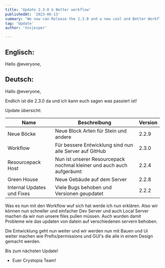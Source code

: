---
title: 'Update 2.3.0 & Better workflow'
publishedAt: '2023-06-13'
summary: 'We now can Release the 2.3.0 and a new cool and Better Workflow!'
tag: 'Update'
author: 'tnsjesper'
---

## Englisch:

Hello @everyone,




## Deutsch:

Hallo @everyone,

Endlich ist die 2.3.0 da und ich kann euch sagen was passiert ist! 

Update übersicht:

| Name | Beschreibung | Version | 
|----|---|----|
| Neue Böcke | Neue Block Arten für Stein und andere |2.2.9 |
| Workflow| Für bessere Entwicklung sind nun alle Server auf GitHub | 2.3.0 |
| Resourcepack Host | Nun ist unserer Resourcepack nochmal kleiner und auch auch aufgeräumt | 2.2.4 |
| Green House| Neue Gebäude auf dem Server | 2.2.8 |
| Internal Updates und Fixes | Viele Bugs behoben und Versionen geupdatet | 2.2.2

 Was es nun mit den Workflow wuf sich hat werde ich nun erklären. Also wir können nun schneller und einfacher Dev Server und auch Local Server machen da wir nun unsere files pullen müssen. Auch wurden damit Probleme wie das updaten von datein auf verschiedenen servern behoben.


Die Entwicklung geht nun weiter und wir werden nun mit Bauen und Ui weiter machen wie Prefix/permissions und GUI's die alle in einem Design gemacht werden.

Bis zum nächsten Update!
- Euer Crystopia Team!